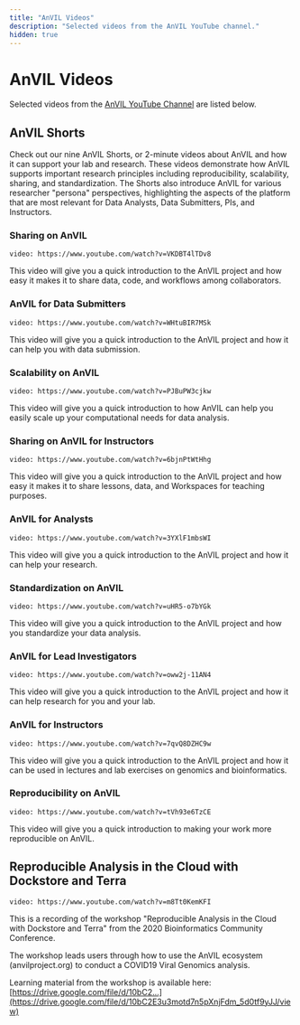 ```yaml
---
title: "AnVIL Videos"
description: "Selected videos from the AnVIL YouTube channel."
hidden: true
---
```


# AnVIL Videos

Selected videos from the [AnVIL YouTube Channel](https://www.youtube.com/channel/UCBbHCj7kUogAMFyBAzzzfUw) are listed below.

## AnVIL Shorts

Check out our nine AnVIL Shorts, or 2-minute videos about AnVIL and how it can support your lab and research. These videos demonstrate how AnVIL supports important research principles including reproducibility, scalability, sharing, and standardization. The Shorts also introduce AnVIL for various researcher "persona" perspectives, highlighting the aspects of the platform that are most relevant for Data Analysts, Data Submitters, PIs, and Instructors.

### Sharing on AnVIL

`video: https://www.youtube.com/watch?v=VKDBT4lTDv8`

This video will give you a quick introduction to the AnVIL project and how easy it makes it to share data, code, and workflows among collaborators.

### AnVIL for Data Submitters

`video: https://www.youtube.com/watch?v=WHtuBIR7MSk`

This video will give you a quick introduction to the AnVIL project and how it can help you with data submission.

### Scalability on AnVIL

`video: https://www.youtube.com/watch?v=PJBuPW3cjkw`

This video will give you a quick introduction to how AnVIL can help you easily scale up your computational needs for data analysis.

### Sharing on AnVIL for Instructors

`video: https://www.youtube.com/watch?v=6bjnPtWtHhg`

This video will give you a quick introduction to the AnVIL project and how easy it makes it to share lessons, data, and Workspaces for teaching purposes.

### AnVIL for Analysts

`video: https://www.youtube.com/watch?v=3YXlF1mbsWI`

This video will give you a quick introduction to the AnVIL project and how it can help your research.

### Standardization on AnVIL

`video: https://www.youtube.com/watch?v=uHR5-o7bYGk`

This video will give you a quick introduction to the AnVIL project and how you standardize your data analysis.

### AnVIL for Lead Investigators

`video: https://www.youtube.com/watch?v=oww2j-11AN4`

This video will give you a quick introduction to the AnVIL project and how it can help research for you and your lab.

### AnVIL for Instructors

`video: https://www.youtube.com/watch?v=7qvQ8DZHC9w`

This video will give you a quick introduction to the AnVIL project and how it can be used in lectures and lab exercises on genomics and bioinformatics.

### Reproducibility on AnVIL

`video: https://www.youtube.com/watch?v=tVh93e6TzCE`

This video will give you a quick introduction to making your work more reproducible on AnVIL.

## Reproducible Analysis in the Cloud with Dockstore and Terra

`video: https://www.youtube.com/watch?v=m8Tt0KemKFI`

This is a recording of the workshop "Reproducible Analysis in the Cloud with Dockstore and Terra" from the 2020 Bioinformatics Community Conference.

The workshop leads users through how to use the AnVIL ecosystem (anvilproject.org) to conduct a COVID19 Viral Genomics analysis.

Learning material from the workshop is available here: [https://drive.google.com/file/d/10bC2...](https://drive.google.com/file/d/10bC2E3u3motd7n5pXnjFdm_5d0tf9yJJ/view)
